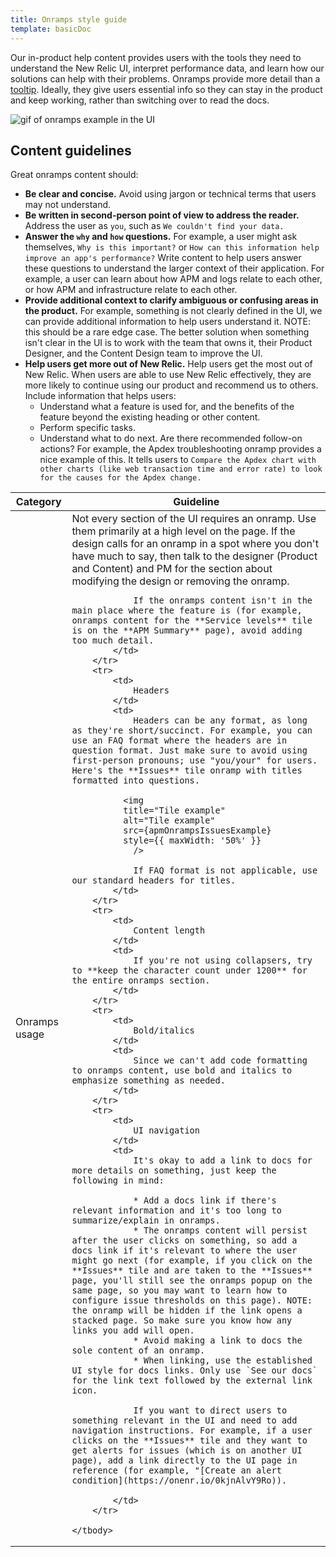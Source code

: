 ```yaml
---
title: Onramps style guide
template: basicDoc
---
```







Our in-product help content provides users with the tools they need to understand the New Relic UI, interpret performance data, and learn how our solutions can help with their problems. Onramps provide more detail than a [tooltip](https://one-core.newrelic.com/components/tooltip/). Ideally, they give users essential info so they can stay in the product and keep working, rather than switching over to read the docs.

<img
    title="Onramps example"
    alt="gif of onramps example in the UI"
    src={apmApmSummaryOnrampsGif}
/>


## Content guidelines

Great onramps content should:

* **Be clear and concise.** Avoid using jargon or technical terms that users may not understand.
* **Be written in second-person point of view to address the reader.** Address the user as `you`, such as `We couldn't find your data.` 
* **Answer the `why` and `how` questions.** For example, a user might ask themselves, `Why is this important?` or `How can this information help improve an app's performance?` Write content to help users answer these questions to understand the larger context of their application. For example, a user can learn about how APM and logs relate to each other, or how APM and infrastructure relate to each other.
* **Provide additional context to clarify ambiguous or confusing areas in the product.** For example, something is not clearly defined in the UI, we can provide additional information to help users understand it. NOTE: this should be a rare edge case. The better solution when something isn't clear in the UI is to work with the team that owns it, their Product Designer, and the Content Design team to improve the UI.
* **Help users get more out of New Relic.** Help users get the most out of New Relic. When users are able to use New Relic effectively, they are more likely to continue using our product and recommend us to others. Include information that helps users:
  * Understand what a feature is used for, and the benefits of the feature beyond the existing heading or other content. 
  * Perform specific tasks.
  * Understand what to do next. Are there recommended follow-on actions? For example, the Apdex troubleshooting onramp provides a nice example of this. It tells users to `Compare the Apdex chart with other charts (like web transaction time and error rate) to look for the causes for the Apdex change.`

<table>
    <thead>
        <tr>
            <th>
                Category
            </th>
            <th>
                Guideline
            </th>
        </tr>
    </thead>
    <tbody>
        <tr>
            <td>
                Onramps usage
            </td>
            <td>
                Not every section of the UI requires an onramp. Use them primarily at a high level on the page. If the design calls for an onramp in a spot where you don't have much to say, then talk to the designer (Product and Content) and PM for the section about modifying the design or removing the onramp.

                If the onramps content isn't in the main place where the feature is (for example, onramps content for the **Service levels** tile is on the **APM Summary** page), avoid adding too much detail.
            </td>
        </tr>
        <tr>
            <td>
                Headers
            </td>
            <td>
                Headers can be any format, as long as they're short/succinct. For example, you can use an FAQ format where the headers are in question format. Just make sure to avoid using first-person pronouns; use "you/your" for users. Here's the **Issues** tile onramp with titles formatted into questions.

              <img
              title="Tile example"
              alt="Tile example"
              src={apmOnrampsIssuesExample}
              style={{ maxWidth: '50%' }}
                />

                If FAQ format is not applicable, use our standard headers for titles.
            </td>
        </tr>
        <tr>
            <td>
                Content length
            </td>
            <td>
                If you're not using collapsers, try to **keep the character count under 1200** for the entire onramps section.
            </td>
        </tr>
        <tr>
            <td>
                Bold/italics
            </td>
            <td>
                Since we can't add code formatting to onramps content, use bold and italics to emphasize something as needed.
            </td>
        </tr>
        <tr>
            <td>
                UI navigation
            </td>
            <td>
                It's okay to add a link to docs for more details on something, just keep the following in mind:

                * Add a docs link if there's relevant information and it's too long to summarize/explain in onramps. 
                * The onramps content will persist after the user clicks on something, so add a docs link if it's relevant to where the user might go next (for example, if you click on the **Issues** tile and are taken to the **Issues** page, you'll still see the onramps popup on the same page, so you may want to learn how to configure issue thresholds on this page). NOTE: the onramp will be hidden if the link opens a stacked page. So make sure you know how any links you add will open.
                * Avoid making a link to docs the sole content of an onramp.
                * When linking, use the established UI style for docs links. Only use `See our docs` for the link text followed by the external link icon.

                If you want to direct users to something relevant in the UI and need to add navigation instructions. For example, if a user clicks on the **Issues** tile and they want to get alerts for issues (which is on another UI page), add a link directly to the UI page in reference (for example, "[Create an alert condition](https://onenr.io/0kjnAlvY9Ro)).
                  
            </td>
        </tr>
 
    </tbody>
</table>
